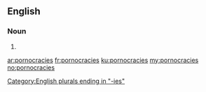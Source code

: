 ==English==

===Noun===
{{head|en|noun plural form}}

# {{plural of|pornocracy|lang=en}}

[[Category:English plurals ending in "-ies"]]

[[ar:pornocracies]]
[[fr:pornocracies]]
[[ku:pornocracies]]
[[my:pornocracies]]
[[no:pornocracies]]